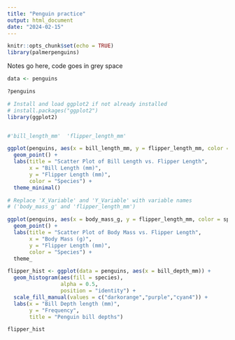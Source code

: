 ```yaml
---
title: "Penguin practice"
output: html_document
date: "2024-02-15"
---
```


```r
knitr::opts_chunk$set(echo = TRUE)
library(palmerpenguins)
```
Notes go here, code goes in grey space



```r
data <- penguins
```




```r
?penguins
```


```r
# Install and load ggplot2 if not already installed
# install.packages("ggplot2")
library(ggplot2)


#'bill_length_mm'  'flipper_length_mm'

ggplot(penguins, aes(x = bill_length_mm, y = flipper_length_mm, color = species)) +
  geom_point() +
  labs(title = "Scatter Plot of Bill Length vs. Flipper Length",
       x = "Bill Length (mm)",
       y = "Flipper Length (mm)",
       color = "Species") +
  theme_minimal()

```
```r
# Replace 'X_Variable' and 'Y_Variable' with variable names
# ('body_mass_g' and 'flipper_length_mm')

ggplot(penguins, aes(x = body_mass_g, y = flipper_length_mm, color = species)) +
  geom_point() +
  labs(title = "Scatter Plot of Body Mass vs. Flipper Length",
       x = "Body Mass (g)",
       y = "Flipper Length (mm)",
       color = "Species") +
  theme_
```

```r

flipper_hist <- ggplot(data = penguins, aes(x = bill_depth_mm)) +
  geom_histogram(aes(fill = species), 
                 alpha = 0.5, 
                 position = "identity") +
  scale_fill_manual(values = c("darkorange","purple","cyan4")) +
  labs(x = "Bill Depth length (mm)",
       y = "Frequency",
       title = "Penguin bill depths")

flipper_hist
```


